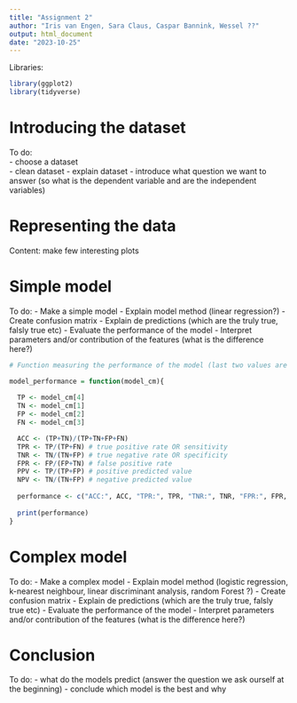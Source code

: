 ```yaml
---
title: "Assignment 2"
author: "Iris van Engen, Sara Claus, Caspar Bannink, Wessel ??"
output: html_document
date: "2023-10-25"
---
```


Libraries:
```r
library(ggplot2)
library(tidyverse)
```


# Introducing the dataset
To do:  
- choose a dataset  
- clean dataset
- explain dataset
- introduce what question we want to answer (so what is the dependent variable and are the independent variables)

# Representing the data
Content: make few interesting plots

# Simple model
To do: 
- Make a simple model
- Explain model method (linear regression?)
- Create confusion matrix 
- Explain de predictions (which are the truly true, falsly true etc)
- Evaluate the performance of the model
- Interpret parameters and/or contribution of the features (what is the difference here?)

```r
# Function measuring the performance of the model (last two values are the most interesting!)

model_performance = function(model_cm){
  
  TP <- model_cm[4]
  TN <- model_cm[1]
  FP <- model_cm[2]
  FN <- model_cm[3]

  ACC <- (TP+TN)/(TP+TN+FP+FN)
  TPR <- TP/(TP+FN) # true positive rate OR sensitivity
  TNR <- TN/(TN+FP) # true negative rate OR specificity
  FPR <- FP/(FP+TN) # false positive rate
  PPV <- TP/(TP+FP) # positive predicted value
  NPV <- TN/(TN+FP) # negative predicted value
  
  performance <- c("ACC:", ACC, "TPR:", TPR, "TNR:", TNR, "FPR:", FPR, "PPV:", PPV, "NPV:", NPV)
  
  print(performance)
}
```

# Complex model
To do: 
- Make a complex model
- Explain model method (logistic regression, k-nearest neighbour, linear discriminant analysis, random Forest ?)
- Create confusion matrix 
- Explain de predictions (which are the truly true, falsly true etc)
- Evaluate the performance of the model
- Interpret parameters and/or contribution of the features (what is the difference here?)

# Conclusion
To do:
- what do the models predict (answer the question we ask ourself at the beginning)
- conclude which model is the best and why


